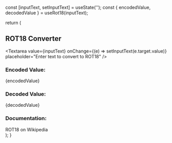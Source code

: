 
  const [inputText, setInputText] = useState('');
  const { encodedValue, decodedValue } = useRot18(inputText);

  return (
    <div>
      <h2>ROT18 Converter</h2>
      <Textarea
        value={inputText}
        onChange={(e) => setInputText(e.target.value)}
        placeholder="Enter text to convert to ROT18"
      />
      <div>
        <h3>Encoded Value:</h3>
        <p>{encodedValue}</p>
      </div>
      <div>
        <h3>Decoded Value:</h3>
        <p>{decodedValue}</p>
      </div>
      <div>
        <h3>Documentation:</h3>
        <CustomLink href="https://en.wikipedia.org/wiki/ROT18">
          ROT18 on Wikipedia
        </CustomLink>
      </div>
    </div>
  );
}